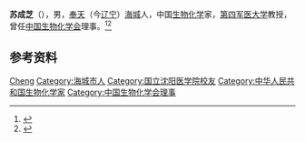 '''苏成芝'''（{{bd|1917年||？|}}），男，[[奉天省|奉天]]（今[[辽宁|辽宁]]）[[海城市|海城]]人，中国[[生物化学|生物化学]]家，[[第四军医大学|第四军医大学]]教授，曾任[[中国生物化学会|中国生物化学会]]理事。<ref>{{Cite book|title=二十世纪中国名人辞典|author=蔡开松, 于信凤主编; 曾卓明, 周溯源, 赵书刚副主编|publisher=辽宁人民出版社|year=1991|isbn=|location=沈阳|pages=}}</ref><ref>{{cite book|title=中囯人名大辞典·当代人物卷|author=廖盖隆等编|year=1990|publisher=上海辞书出版社|location=上海|page=}}</ref>

== 参考资料 ==
{{reflist}}

{{中国人物小作品}}
{{Navboxes
| title  = 苏成芝在[[中国生物化学与分子生物学会|中国生物化学与分子生物学会]]的职务
| list1  =
{{中国生物化学会第一届理事会}}
{{中国生物化学会第二届理事会}}
}}

{{Authority control}}
{{DEFAULTSORT:Su苏}}
[[Category:苏姓|Cheng]]
[[Category:海城市人|Category:海城市人]]
[[Category:国立沈阳医学院校友|Category:国立沈阳医学院校友]]
[[Category:中华人民共和国生物化学家|Category:中华人民共和国生物化学家]]
[[Category:中国生物化学会理事|Category:中国生物化学会理事]]